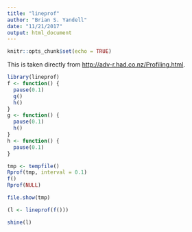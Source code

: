 ```yaml
---
title: "lineprof"
author: "Brian S. Yandell"
date: "11/21/2017"
output: html_document
---
```


```r
knitr::opts_chunk$set(echo = TRUE)
```

This is taken directly from <http://adv-r.had.co.nz/Profiling.html>.

```r
library(lineprof)
f <- function() {
  pause(0.1)
  g()
  h()
}
g <- function() {
  pause(0.1)
  h()
}
h <- function() {
  pause(0.1)
}
```

```r
tmp <- tempfile()
Rprof(tmp, interval = 0.1)
f()
Rprof(NULL)
```

```r
file.show(tmp)
```

```r
(l <- lineprof(f()))
```

```r
shine(l)
```


